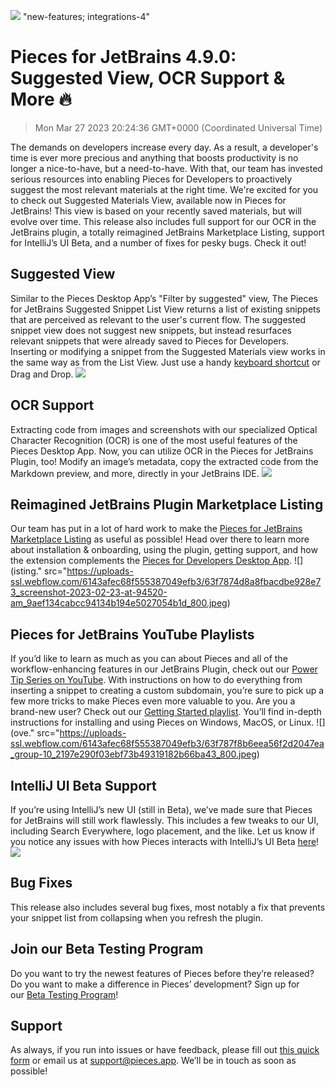 ![](https://uploads-ssl.webflow.com/6143afec68f555387049efb3/6421fb8220920d068a119be5_jetbrains-490_91b8bf8a1098ba7145bb3ec18e9790d1_2000.jpeg)
"new-features; integrations-4"
# Pieces for JetBrains 4.9.0: Suggested View, OCR Support & More 🔥
> Mon Mar 27 2023 20:24:36 GMT+0000 (Coordinated Universal Time)

The demands on developers increase every day. As a result, a developer&#x27;s time is  ever more precious and anything that boosts productivity is no longer a nice-to-have, but a need-to-have. With that, our team has invested serious resources into enabling Pieces for Developers to proactively suggest the most relevant materials at the right time.
We're excited for you to check out Suggested Materials View, available now in Pieces for JetBrains! This view is based on your recently saved materials, but will evolve over time.
This release also includes full support for our OCR in the JetBrains plugin, a totally reimagined JetBrains Marketplace Listing, support for IntelliJ’s UI Beta, and a number of fixes for pesky bugs. Check it out!

## Suggested View
Similar to the Pieces Desktop App’s &quot;Filter by suggested&quot; view, The Pieces for JetBrains Suggested Snippet List View returns a list of existing snippets that are perceived as relevant to the user&#x27;s current flow.
The suggested snippet view does not suggest new snippets, but instead resurfaces relevant snippets that were already saved to Pieces for Developers.
Inserting or modifying a snippet from the Suggested Materials view works in the same way as from the List View. Just use a handy <a href="https://zeep.pieces.cloud/?p=f71c48b7ff" target="_blank" rel="noopener noreferrer">keyboard shortcut</a> or Drag and Drop.
![](ploads-ssl.webflow.com/6143afec68f555387049efb3/63f7874d8a8fba4003928e4d_screenshot-2023-02-15-at-110625-am_5d874765f1771d6f9dfd568598c6bc95_800.jpeg)

## OCR Support
Extracting code from images and screenshots with our specialized Optical Character Recognition (OCR) is one of the most useful features of the Pieces Desktop App. Now, you can utilize OCR in the Pieces for JetBrains Plugin, too! Modify an image’s metadata, copy the extracted code from the Markdown preview, and more, directly in your JetBrains IDE.
![](l.webflow.com/6143afec68f555387049efb3/63f7874d8a8fba6bfc928e8a_ocr-jetbrains-4_77439f5e7abe511a9fff390981f79104.gif)

## Reimagined JetBrains Plugin Marketplace Listing
Our team has put in a lot of hard work to make the <a href="https://plugins.jetbrains.com/plugin/17328-pieces--save-search-share--reuse-code-snippets" target="_blank" rel="noopener noreferrer">Pieces for JetBrains Marketplace Listing</a> as useful as possible! Head over there to learn more about installation &amp; onboarding, using the plugin, getting support, and how the extension complements the <a href="https://code.pieces.app/install" target="_blank" rel="noopener noreferrer">Pieces for Developers Desktop App</a>.
![](isting." src="https://uploads-ssl.webflow.com/6143afec68f555387049efb3/63f7874d8a8fbacdbe928e73_screenshot-2023-02-23-at-94520-am_9aef134cabcc94134b194e5027054b1d_800.jpeg)

## Pieces for JetBrains YouTube Playlists
If you’d like to learn as much as you can about Pieces and all of the workflow-enhancing features in our JetBrains Plugin, check out our <a href="https://www.youtube.com/playlist?list=PL3ufX1Aqkp150VurLhONhGBehFM2BBjvN" target="_blank" rel="noopener noreferrer">Power Tip Series on YouTube</a>. With instructions on how to do everything from inserting a snippet to creating a custom subdomain, you’re sure to pick up a few more tricks to make Pieces even more valuable to you. 
Are you a brand-new user? Check out our <a href="https://www.youtube.com/watch?v=C8S3URf7MLE&amp;list=PL3ufX1Aqkp14PsWVRePsm1KMLAdarikWC" target="_blank" rel="noopener noreferrer">Getting Started playlist</a>. You’ll find in-depth instructions for installing and using Pieces on Windows, MacOS, or Linux.
![](ove." src="https://uploads-ssl.webflow.com/6143afec68f555387049efb3/63f787f8b6eea56f2d2047ea_group-10_2197e290f03ebf73b49319182b66ba43_800.jpeg)

## IntelliJ UI Beta Support
If you’re using IntelliJ’s new UI (still in Beta), we’ve made sure that Pieces for JetBrains will still work flawlessly. This includes a few tweaks to our UI, including Search Everywhere, logo placement, and the like. Let us know if you notice any issues with how Pieces interacts with IntelliJ’s UI Beta <a href="https://getpieces.typeform.com/to/mCjBSIjF" target="_blank" rel="noopener noreferrer">here</a>!
![](s-ssl.webflow.com/6143afec68f555387049efb3/63f7874d8a8fba7301928e4e_new-ui_b20a5297019c78db916498846910bc90_800.jpeg)

## Bug Fixes
This release also includes several bug fixes, most notably a fix that prevents your snippet list from collapsing when you refresh the plugin.

## Join our Beta Testing Program
Do you want to try the newest features of Pieces before they’re released? Do you want to make a difference in Pieces’ development? Sign up for our <a href="https://getpieces.typeform.com/to/XGGlUqEI" target="_blank" rel="noopener noreferrer">Beta Testing Program</a>!

## Support
As always, if you run into issues or have feedback, please fill out <a href="https://getpieces.typeform.com/to/mCjBSIjF" target="_blank" rel="noopener noreferrer">this quick form</a> or email us at <a href="mailto:support@pieces.app" target="_blank" rel="noopener noreferrer">support@pieces.app</a>. We’ll be in touch as soon as possible!
